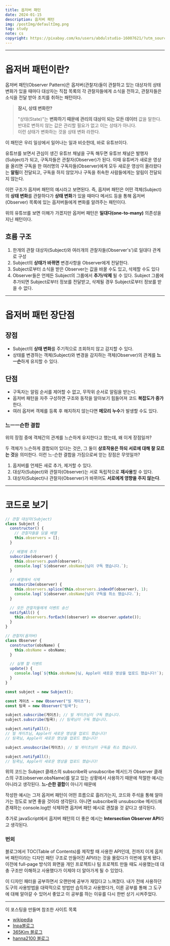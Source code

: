 ```yaml
---
title: 옵저버 패턴
date: 2024-01-15
description: 옵저버 패턴
img: /postImg/defaultImg.png
tag: study
note: cs
copyright: https://pixabay.com/ko/users/abdulstudio-16007621/?utm_source=link-attribution&utm_medium=referral&utm_campaign=image&utm_content=5048215
---
```


---

# 옵저버 패턴이란?

옵저버 패턴(Observer Pattern)은 옵저버(관찰자)들이 관찰하고 있는 대상자의 상태 변화가 있을 때마다
대상자는 직접 목록의 각 관찰자들에게 소식을 전하고, 관찰자들은 소식을 전달 받아 조치를 취하는 패턴이다.

> **잠시, 상태 변화란?**
>
> "상태(State)"는 **변화하기 때문에 관리의 대상이 되는 모든 데이터** 값을 말한다.<br/>
> 반대로 변하지 않는 값은 관리할 필요가 없고 이는 상태가 아니다. <br/>
> 이런 상태가 변화하는 것을 상태 변화 라한다.

이 패턴은 우리 일상에서 일어나는 일과 비슷한데, 바로 유튜브이다.

유튜브를 보면서 관심이 생긴 유튜브 채널을 구독 해두면 유튜브 채널은 발행자(Subject)가 되고,
구독자들은 관찰자(Observer)가 된다. 이때 유튜버가 새로운 영상을 올리면 구독을 한 여러명의
구독자들(Observer)에게 모두 새로운 영상이 올라왔다는 **알림**이 전달되고, 구독을 하지 않았거나
구독을 취속한 사람들에게는 알림이 전달되지 않는다.

이런 구조가 옵저버 패턴의 예시라고 보면된다.
즉, 옵저버 패턴은 어떤 객체(Subject)의 **상태 변화**를 관찰하다가 **상태 변화**가 있을 때마다
메서드 등을 통해 옵저버(Observer) 목록에 있는 옵저버들에게 변화를 알려주는 패턴이다.

위의 유튜브를 보면 이해가 가겠지만 옵저버 패턴은 **일대다(one-to-many)** 의존성을 지닌 패턴이다.

## 흐름 구조

1. 한개의 관찰 대상자(Subject)와 여러개의 관찰자들(Observer's')로 일대다 관계로 구성
2. Subject의 **상태가 바뀌면** 변경사항을 Observer에게 전달한다.
3. Subject로부터 소식을 받은 Observer는 값을 바꿀 수도 있고, 삭제할 수도 있다
4. Observer들은 언제든 Subject의 그룹에서 **추가/삭제** 될 수 있다. Subject 그룹에 추가되면 Subject로부터 정보를 전달받고, 삭제될 경우
   Subject로부터 정보를 받을 수 없다.

---

# 옵저버 패턴 장단점

## 장점

- Subject의 **상태 변화**를 주기적으로 조회하지 않고 감지할 수 있다.
- 상태를 변경하는 객체(Subject)와 변경을 감지하는 객체(Observer)의 관계를 **느ㅡ슨**하게 유지할 수 있다.

## 단점

- 구독자는 알림 순서를 제어할 수 없고, 무작위 순서로 알림을 받는다.
- 옵저버 패턴을 자주 구성하면 구조와 동작을 알아보기 힘들어져 코드 **복잡도가 증가**한다.
- 여러 옵저버 객체를 등록 후 해지하지 않는다면 **메모리 누수**가 발생할 수도 있다.

### 느ㅡㅡ슨한 결합

위의 장점 중에 객체간의 관계를 느슨하게 유지한다고 했는데, 왜 이게 장점일까?

두 객체가 느슨하게 결합되어 있다는 것은, 그 둘이 **상호작용은 하되 서로에 대해 잘 모르는 것**을 의미한다.
이런 느-슨한 결합을 가짐으로써 얻는 장점은 무엇일까?

1. 옵저버를 언제든 새로 추가, 제거할 수 있다.
2. 대상자(Subject)와 관찰자(Observer)는 서로 독립적으로 **재사용**할 수 있다.
3. 대상자(Subject)나 관찰자(Observer)가 바뀌어도 **서로에게 영향을 주지 않는다**.

---

# 코드로 보기

```javascript
// 관찰 대상자(Subject)
class Subject {
  constructor() {
    // 관찰자들을 담을 배열
    this.observers = [];
  }

  // 배열에 추가
  subscribe(observer) {
    this.observers.push(observer);
    console.log(`${observer.obsName}님이 구독 했습니다.`);
  }

  // 배열에서 삭제
  unsubscribe(observer) {
    this.observers.splice(this.observers.indexOf(observer), 1);
    console.log(`${observer.obsName}님이 구독을 취소 했습니다.`);
  }

  // 모든 관찰자들에게 이벤트 송신
  notifyAll() {
    this.observers.forEach((observer) => observer.update());
  }
}

// 관찰자(옵저버)
class Observer {
  constructor(obsName) {
    this.obsName = obsName;
  }

  // 실행 할 이벤트
  update() {
    console.log(`${this.obsName}님, Apple이 새로운 영상을 업로드 했습니다!`);
  }
}

const subject = new Subject();

const 게이츠 = new Observer("빌 게이츠");
const 팀쿡 = new Observer("팀쿡");

subject.subscribe(게이츠); // 빌 게이츠님이 구독 했습니다.
subject.subscribe(팀쿡); // 팀쿡님이 구독 했습니다.

subject.notifyAll();
// 빌 게이츠님, Apple이 새로운 영상을 업로드 했습니다!
// 팀쿡님, Apple이 새로운 영상을 업로드 했습니다!

subject.unsubscribe(게이츠); // 빌 게이츠님이 구독을 취소 했습니다.

subject.notifyAll();
// 팀쿡님, Apple이 새로운 영상을 업로드 했습니다!
```

위의 코드는 Subject 클래스의 subscribe와 unsubscribe 메서드가 Observer 클래스의 구조(observer.obsName)를
알고 있는 상황에서 사용하기 때문에 적절한 예시는 아니라고 생각된다.
**느-슨한 결합**이 아니기 때문에

작성한 예시는 그저 옵저버 패턴이 어떤 흐름으로 흘러가는지, 코드와 주석을 통해 알아가는 정도로
보면 좋을 것이라 생각된다. 아니면 subscribe와 unsubscribe 메서드에 존재하는 console.log만 삭제하면
옵저버 패턴 예시로 괜찮을 것 같다고 생각된다.

추가로 javaScript에서 옵저버 패턴의 더 좋은 예시는 **Intersection Observer API**라고 생각된다.

### 번외

블로그에서 TOC(Table of Contents)를 제작할 때 사용한 API인데, 전까지 이게 옵저버 패턴이라는
디자인 패턴 구조로 만들어진 API라는 것을 몰랐다가 이번에 알게 됐다.
이전에 full-page 방식의 화면을 개인 프로젝트나 팀 프로젝트 만들 때도 사용했는데 대충 구조만
이해하고 사용했다가 이제야 더 알아가게 될 수 있었다.

이 디자인 패터을 공부하면서 오랜만에 공부가 재밌다고 느껴졌다. 내가 전에 사용하던 도구의 사용방법을
대략적으로 방법만 습득하고 사용했다가, 이론 공부를 통해 그 도구에 대해 알아갈 수 있어서 좋았고 이 공부를 하는 이유를 다시 한번
상기 시켜주었다.

---

이 포스팅을 만들며 참조한 사이트 목록

- [wikipedia][wikipedia]
- [Inpa블로그][Inpa블로그]
- [365Kim 블로그][365Kim 블로그]
- [hanna2100 블로그][hanna2100 블로그]

[wikipedia]: https://ko.wikipedia.org/wiki/%EC%98%B5%EC%84%9C%EB%B2%84_%ED%8C%A8%ED%84%B4
[Inpa블로그]: https://inpa.tistory.com/entry/GOF-%F0%9F%92%A0-%EC%98%B5%EC%A0%80%EB%B2%84Observer-%ED%8C%A8%ED%84%B4-%EC%A0%9C%EB%8C%80%EB%A1%9C-%EB%B0%B0%EC%9B%8C%EB%B3%B4%EC%9E%90
[365Kim 블로그]: https://365kim.tistory.com/89
[hanna2100 블로그]: https://velog.io/@hanna2100/%EB%94%94%EC%9E%90%EC%9D%B8%ED%8C%A8%ED%84%B4-2.-%EC%98%B5%EC%A0%80%EB%B2%84-%ED%8C%A8%ED%84%B4-%EA%B0%9C%EB%85%90%EA%B3%BC-%EC%98%88%EC%A0%9C-observer-pattern

